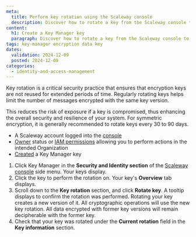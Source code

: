 ```yaml
---
meta:
  title: Perform key rotation using the Scaleway console
  description: Discover how to rotate a key from the Scaleway console to decrypt your data using Scaleway's Key Manager.
content:
  h1: Create a Key Manager key
  paragraph: Discover how to rotate a key from the Scaleway console to decrypt your data using Scaleway's Key Manager.
tags: key-manager encryption data key
dates:
  validation: 2024-12-09
  posted: 2024-12-09
categories:
  - identity-and-access-management
---
```


Key rotation is a critical security practice that ensures that encryption keys are not reused for extended periods of time. Regularly rotating keys helps limit the number of messages encrypted with the same key version.

This reduces the risk of exposure if a key is compromised, thus enhancing the overall security and resilience of your system. For symmetric encryption, it is generally recommended to rotate keys every 30 to 90 days.

<Macro id="requirements" />

- A Scaleway account logged into the [console](https://console.scaleway.com)
- [Owner](/identity-and-access-management/iam/concepts/#owner) status or [IAM permissions](/identity-and-access-management/iam/concepts/#permission) allowing you to perform actions in the intended Organization
- [Created](/identity-and-access-management/key-manager/how-to/create-km-key/) a Key Manager key

1. Click Key Manager in the **Security and Identity section** of the [Scaleway console](https://console.scaleway.com) side menu. Your keys display.
2. Click the key to perform the rotation on. Your key's **Overview** tab displays.
3. Scroll down to the **Key rotation** section, and click **Rotate key**. A tooltip displays to confirm the rotation was performed.
    <Message type="note">
     Rotating your key creates a new version of it. All cryptographic operations will use the new key rotation. All data encrypted with former key versions will remain decipherable with the former key.
    </Message>
4. Check that your key was rotated under the **Current rotation** field in the **Key information** section.

